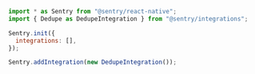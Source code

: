 ```javascript
import * as Sentry from "@sentry/react-native";
import { Dedupe as DedupeIntegration } from "@sentry/integrations";

Sentry.init({
  integrations: [],
});

Sentry.addIntegration(new DedupeIntegration());
```
